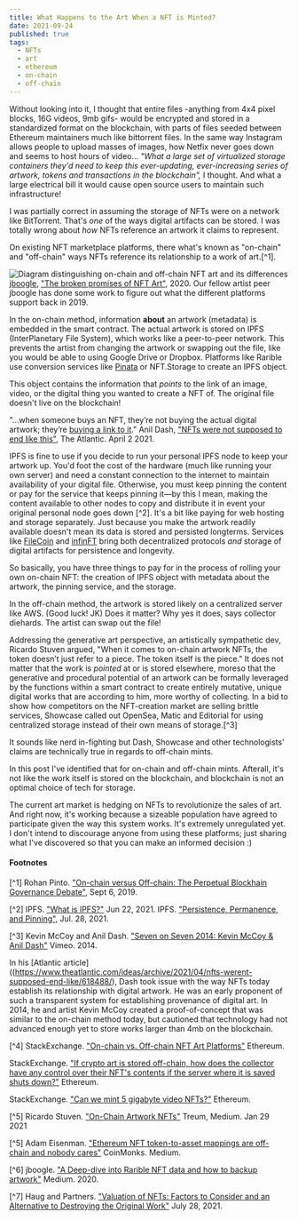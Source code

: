 ```yaml
---
title: What Happens to the Art When a NFT is Minted?
date: 2021-09-24
published: true
tags:
  - NFTs
  - art
  - ethereum
  - on-chain
  - off-chain
---
```


Without looking into it, I thought that entire files -anything from 4x4 pixel blocks, 16G videos, 9mb gifs- would be encrypted and stored in a standardized format on the blockchain, with parts of files seeded between Ethereum maintainers much like bittorrent files. In the same way Instagram allows people to upload masses of images, how Netfix never goes down and seems to host hours of video... _"What a large set of virtualized storage containers they'd need to keep this ever-updating, ever-increasing series of artwork, tokens and transactions in the blockchain",_ I thought. And what a large electrical bill it would cause open source users to maintain such infrastructure!

I was partially correct in assuming the storage of NFTs were on a network like BitTorrent. That's *one* of the ways digital artifacts can be stored.
I was totally wrong about _how_ NFTs reference an artwork it claims to represent. 

On existing NFT marketplace platforms, there what's known as "on-chain" and "off-chain" ways NFTs reference its relationship to a work of art.[^1].

![Diagram distinguishing on-chain and off-chain NFT art and its differences](https://miro.medium.com/max/2400/0*Zwa0oN1NTBTj86cM)
[jboogle](https://jboogle.medium.com/), ["The broken promises of NFT Art"](https://jboogle.medium.com/the-broken-promises-of-nft-art-e5ee8a4b7412), 2020.
Our fellow artist peer jboogle has done some work to figure out what the different platforms support back in 2019.

In the on-chain method, information **about** an artwork (metadata) is embedded in the smart contract. The actual artwork is stored on IPFS (InterPlanetary File System), which works like a peer-to-peer network. This prevents the artist from changing the artwork or swapping out the file, like you would be able to using Google Drive or Dropbox. Platforms like Rarible use conversion services like [Pinata](https://www.pinata.cloud/) or NFT.Storage to create an IPFS object.

This object contains the information that *points* to the link of an image, video, or the digital thing you wanted to create a NFT of.
The original file doesn't live on the blockchain!

 "...when someone buys an NFT, they’re not buying the actual digital artwork; they’re [buying a link to it](https://twitter.com/jonty/status/1372163423446917122)."
Anil Dash, ["NFTs were not supposed to end like this"](https://www.theatlantic.com/ideas/archive/2021/04/nfts-werent-supposed-end-like/618488/), The Atlantic. April 2 2021.

IPFS is fine to use if you decide to run your personal IPFS node to keep your artwork up. You'd foot the cost of the hardware (much like running your own server) and need a constant connection to the internet to maintain availability of your digital file. Otherwise, you must keep pinning the content or pay for the service that keeps pinning it––by this I mean, making the content available to other nodes to copy and distribute it in event your original personal node goes down [^2]. It's a bit like paying for web hosting and storage separately. Just because you make the artwork readily available doesn't mean its data is stored and persisted longterms. Services like [FileCoin](https://filecoin.io/) and [infinFT](https://infinft.com/) bring both decentralized protocols _and_ storage of digital artifacts for persistence and longevity. 

So basically, you have three things to pay for in the process of rolling your own on-chain NFT: the creation of IPFS object with metadata about the artwork, the pinning service, and the storage. 

In the off-chain method, the artwork is stored likely on a centralized server like AWS. (Good luck! JK) Does it matter? Why yes it does, says collector diehards. The artist can swap out the file! 

Addressing the generative art perspective, an artistically sympathetic dev, Ricardo Stuven argued, "When it comes to on-chain artwork NFTs, the token doesn’t just refer to a piece. The token itself is the piece." It does not matter that the work is *pointed* at or is stored elsewhere, moreso that the generative and procedural potential of an artwork can be formally leveraged by the functions within a smart contract to create entirely mutative, unique digital works that are according to him, more worthy of collecting. In a bid to show how competitors on the NFT-creation market are selling brittle services, Showcase called out OpenSea, Matic and Editorial for using centralized storage instead of their own means of storage.[^3]

It sounds like nerd in-fighting but Dash, Showcase and other technologists' claims are technically true in regards to off-chain mints. 

In this post I've identified that for on-chain and off-chain mints. Afterall, it's not like the work itself is stored on the blockchain, and blockchain is not an optimal choice of tech for storage.

The current art market is hedging on NFTs to revolutionize the sales of art. And right now, it's working because a sizeable population have agreed to participate given the way this system works. It's extremely unregulated yet. I don't intend to discourage anyone from using these platforms; just sharing what I've discovered so that you can make an informed decision :)

#### Footnotes 

[^1] Rohan Pinto. ["On-chain versus Off-chain: The Perpetual Blockhain Governance Debate"](https://www.forbes.com/sites/forbestechcouncil/2019/09/06/on-chain-versus-off-chain-the-perpetual-blockchain-governance-debate/), Sept 6, 2019.

[^2] IPFS. ["What is IPFS?"](https://docs.ipfs.io/concepts/what-is-ipfs/#what-is-ipfs) Jun 22, 2021.
IPFS. ["Persistence, Permanence, and Pinning"](https://docs.ipfs.io/concepts/persistence/#persistence-versus-permanence), Jul. 28, 2021.

[^3] Kevin McCoy and Anil Dash. ["Seven on Seven 2014: Kevin McCoy & Anil Dash"](https://vimeo.com/96131398) Vimeo. 2014.

In his [Atlantic article]((https://www.theatlantic.com/ideas/archive/2021/04/nfts-werent-supposed-end-like/618488/), Dash took issue with the way NFTs today establish its relationship with digital artwork. He was an early proponent of such a transparent system for establishing provenance of digital art. In 2014, he and artist Kevin McCoy created a proof-of-concept that was similar to the on-chain method today, but cautioned that technology had not advanced enough yet to store works larger than 4mb on the blockchain. 

[^4] 
StackExchange. ["On-chain vs. Off-chain NFT Art Platforms"](https://ethereum.stackexchange.com/questions/94928/on-chain-vs-off-chain-nft-art-platforms) Ethereum.

StackExchange. ["If crypto art is stored off-chain, how does the collector have any control over their NFT's contents if the server where it is saved shuts down?"](https://ethereum.stackexchange.com/questions/94053/if-crypto-art-is-stored-off-chain-how-does-the-collector-have-any-control-over) Ethereum.

StackExchange. ["Can we mint 5 gigabyte video NFTs?"](https://ethereum.stackexchange.com/questions/94010/can-we-mint-5-gigabyte-video-nfts/) Ethereum.

[^5] Ricardo Stuven. ["On-Chain Artwork NFTs"](https://medium.com/treum_io/on-chain-artwork-nfts-f0556653c9f3) Treum, Medium. Jan 29 2021

[^5] Adam Eisenman. ["Ethereum NFT token-to-asset mappings are off-chain and nobody cares"](https://medium.com/coinmonks/ethereum-nft-token-to-asset-mappings-are-off-chain-and-nobody-cares-4aff301382b0) CoinMonks. Medium. 

[^6] jboogle. ["A Deep-dive into Rarible NFT data and how to backup artwork"](https://jboogle.medium.com/a-deep-dive-into-rarible-nft-data-and-how-to-backup-your-artworks-b275120f890)  Medium. 2020. 

[^7] Haug and Partners. ["Valuation of NFTs: Factors to Consider and an Alternative to Destroying the Original Work"](https://www.haugpartners.com/article/valuation-of-nfts-factors-to-consider-and-an-alternative-to-destroying-the-original-work/) July 28, 2021.